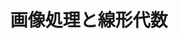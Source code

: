 ﻿---
title: "画像処理と線形代数"
category: "情報理工学院"
vol: 34
interviewee: "山下 幸彦 "
url: ""
tags: ["データ","認識","変換","画像","線形"]
pdf: "34-5.pdf"
career: ""
pdfurl: "34-5/34-5.pdf"
preface: "画像処理の中でも文字をベクトルに変換することによるパターン認識、画質の落ちが少なくデータ量の少ない画像圧縮に関する研究の紹介。"
---
